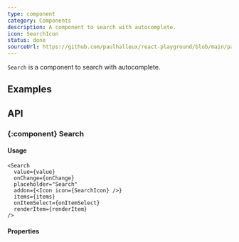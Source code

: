 ```yaml
---
type: component
category: Components
description: A component to search with autocomplete.
icon: SearchIcon
status: done
sourceUrl: https://github.com/paulhalleux/react-playground/blob/main/packages/playground/src/components/Search/Search.tsx
---
```



`Search` is a component to search with autocomplete.

## Examples

<Example name="components/General/Search/Simple" />
<Example name="components/General/Search/Async" />

## API

### \{:component} Search

#### Usage

```tsx
<Search
  value={value}
  onChange={onChange}
  placeholder="Search"
  addon={<Icon icon={SearchIcon} />}
  items={items}
  onItemSelect={onItemSelect}
  renderItem={renderItem}
/>
```

#### Properties

<Properties component="Search" />